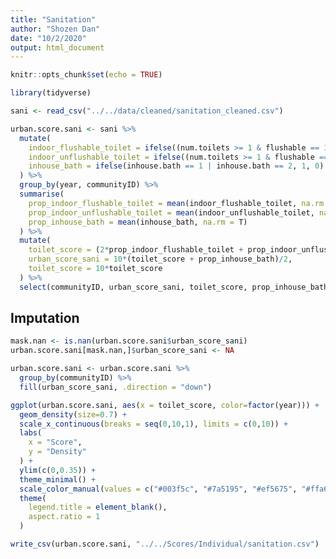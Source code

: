 ```yaml
---
title: "Sanitation"
author: "Shozen Dan"
date: "10/2/2020"
output: html_document
---
```


```r
knitr::opts_chunk$set(echo = TRUE)
```

```r
library(tidyverse)
```

```r
sani <- read_csv("../../data/cleaned/sanitation_cleaned.csv")
```

```r
urban.score.sani <- sani %>% 
  mutate(
    indoor_flushable_toilet = ifelse((num.toilets >= 1 & flushable == 1), 1, 0),
    indoor_unflushable_toilet = ifelse((num.toilets >= 1 & flushable == 2), 1, 0),
    inhouse_bath = ifelse(inhouse.bath == 1 | inhouse.bath == 2, 1, 0)
  ) %>% 
  group_by(year, communityID) %>%
  summarise(
    prop_indoor_flushable_toilet = mean(indoor_flushable_toilet, na.rm = T),
    prop_indoor_unflushable_toilet = mean(indoor_unflushable_toilet, na.rm = T),
    prop_inhouse_bath = mean(inhouse_bath, na.rm = T)
  ) %>% 
  mutate(
    toilet_score = (2*prop_indoor_flushable_toilet + prop_indoor_unflushable_toilet)/2,
    urban_score_sani = 10*(toilet_score + prop_inhouse_bath)/2,
    toilet_score = 10*toilet_score
  ) %>% 
  select(communityID, urban_score_sani, toilet_score, prop_inhouse_bath)
```

## Imputation
```r
mask.nan <- is.nan(urban.score.sani$urban_score_sani)
urban.score.sani[mask.nan,]$urban_score_sani <- NA

urban.score.sani <- urban.score.sani %>% 
  group_by(communityID) %>%
  fill(urban_score_sani, .direction = "down")
```


```r
ggplot(urban.score.sani, aes(x = toilet_score, color=factor(year))) + 
  geom_density(size=0.7) + 
  scale_x_continuous(breaks = seq(0,10,1), limits = c(0,10)) +
  labs(
    x = "Score",
    y = "Density"
  ) + 
  ylim(c(0,0.35)) +
  theme_minimal() + 
  scale_color_manual(values = c("#003f5c", "#7a5195", "#ef5675", "#ffa600")) +
  theme(
    legend.title = element_blank(),
    aspect.ratio = 1
  )
```
```r
write_csv(urban.score.sani, "../../Scores/Individual/sanitation.csv")
```

